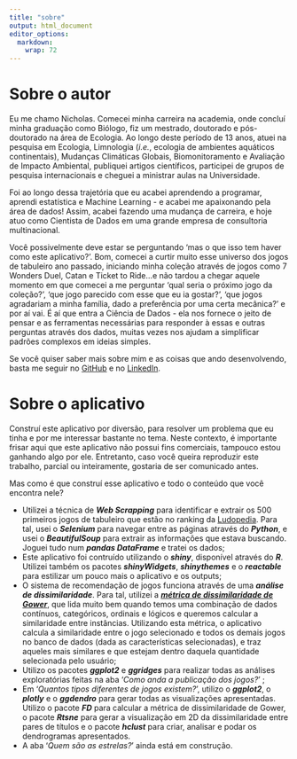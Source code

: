 ```yaml
---
title: "sobre"
output: html_document
editor_options: 
  markdown: 
    wrap: 72
---
```


# Sobre o autor

Eu me chamo Nicholas. Comecei minha carreira na academia, onde concluí
minha graduação como Biólogo, fiz um mestrado, doutorado e pós-doutorado
na área de Ecologia. Ao longo deste período de 13 anos, atuei na
pesquisa em Ecologia, Limnologia (*i.e.*, ecologia de ambientes
aquáticos continentais), Mudanças Climáticas Globais, Biomonitoramento e
Avaliação de Impacto Ambiental, publiquei artigos científicos,
participei de grupos de pesquisa internacionais e cheguei a ministrar
aulas na Universidade.

Foi ao longo dessa trajetória que eu acabei aprendendo a programar,
aprendi estatística e Machine Learning - e acabei me apaixonando pela
área de dados! Assim, acabei fazendo uma mudança de carreira, e hoje
atuo como Cientista de Dados em uma grande empresa de consultoria
multinacional.

Você possivelmente deve estar se perguntando 'mas o que isso tem haver
como este aplicativo?'. Bom, comecei a curtir muito esse universo dos
jogos de tabuleiro ano passado, iniciando minha coleção através de jogos
como 7 Wonders Duel, Catan e Ticket to Ride...e não tardou a chegar
aquele momento em que comecei a me perguntar 'qual seria o próximo jogo
da coleção?', 'que jogo parecido com esse que eu ia gostar?', 'que jogos
agradariam a minha família, dado a preferência por uma certa mecânica?'
e por aí vai. É aí que entra a Ciência de Dados - ela nos fornece o
jeito de pensar e as ferramentas necessárias para responder à essas e
outras perguntas através dos dados, muitas vezes nos ajudam a
simplificar padrões complexos em ideias simples.

Se você quiser saber mais sobre mim e as coisas que ando desenvolvendo,
basta me seguir no [GitHub](https://github.com/nacmarino) e no
[LinkedIn](https://www.linkedin.com/in/nicholas-marino-7590361b).

# Sobre o aplicativo

Construí este aplicativo por diversão, para resolver um problema que eu
tinha e por me interessar bastante no tema. Neste contexto, é importante
frisar aqui que este aplicativo não possui fins comerciais, tampouco
estou ganhando algo por ele. Entretanto, caso você queira reproduzir
este trabalho, parcial ou inteiramente, gostaria de ser comunicado
antes.

Mas como é que construí esse aplicativo e todo o conteúdo que você
encontra nele?

-   Utilizei a técnica de ***Web Scrapping*** para identificar e extrair
    os 500 primeiros jogos de tabuleiro que estão no ranking da
    [Ludopedia](https://www.ludopedia.com.br/ranking). Para tal, usei o
    ***Selenium*** para navegar entre as páginas através do
    ***Python***, e usei o ***BeautifulSoup*** para extrair as
    informações que estava buscando. Joguei tudo num ***pandas
    DataFrame*** e tratei os dados;
-   Este aplicativo foi contruído utilizando o ***shiny***, disponível
    através do ***R***. Utilizei também os pacotes ***shinyWidgets***,
    ***shinythemes*** e o ***reactable*** para estilizar um pouco mais o
    aplicativo e os outputs;
-   O sistema de recomendação de jogos funciona através de uma
    ***análise de dissimilaridade***. Para tal, utilizei a [***métrica de
    dissimilaridade de
    Gower***](https://medium.com/analytics-vidhya/gowers-distance-899f9c4bd553),
    que lida muito bem quando temos uma combinação de dados contínuos,
    categóricos, ordinais e lógicos e queremos calcular a similaridade
    entre instâncias. Utilizando esta métrica, o aplicativo calcula a
    similaridade entre o jogo selecionado e todos os demais jogos no
    banco de dados (dada as características selecionadas), e traz
    aqueles mais similares e que estejam dentro daquela quantidade
    selecionada pelo usuário;
-   Utilizo os pacotes ***ggplot2*** e ***ggridges*** para realizar
    todas as análises exploratórias feitas na aba '*Como anda a
    publicação dos jogos?*' ;
-   Em '*Quantos tipos diferentes de jogos existem?*', utilizo o
    ***ggplot2***, o ***plotly*** e o ***ggdendro*** para gerar todas as
    visualizações apresentadas. Utilizo o pacote ***FD*** para calcular
    a métrica de dissimilaridade de Gower, o pacote ***Rtsne*** para
    gerar a visualização em 2D da dissimilaridade entre pares de títulos
    e o pacote ***hclust*** para criar, analisar e podar os dendrogramas
    apresentados.
-   A aba '*Quem são as estrelas?*' ainda está em construção.
